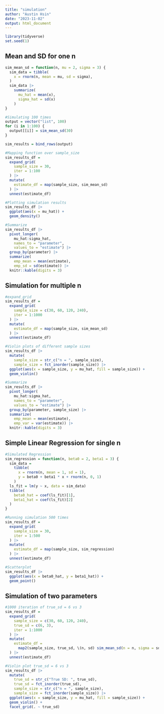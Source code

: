 ```yaml
---
title: "simulation"
author: "Austin Hsin"
date: "2023-11-02"
output: html_document
---
```


```r
library(tidyverse)
set.seed(1)
```

## Mean and SD for one n

```r
sim_mean_sd = function(n, mu = 2, sigma = 3) {
  sim_data = tibble(
    x = rnorm(n, mean = mu, sd = sigma),
  )
  sim_data |> 
    summarize(
      mu_hat = mean(x),
      sigma_hat = sd(x)
    )
}

#Simulating 100 times
output = vector("list", 100)
for (i in 1:100) {
  output[[i]] = sim_mean_sd(30)
}

sim_results = bind_rows(output)

#Mapping function over sample_size
sim_results_df = 
  expand_grid(
    sample_size = 30,
    iter = 1:100
  ) |> 
  mutate(
    estimate_df = map(sample_size, sim_mean_sd)
  ) |> 
  unnest(estimate_df)

#Plotting simulation results
sim_results_df |> 
  ggplot(aes(x = mu_hat)) + 
  geom_density()

#Summarize
sim_results_df |> 
  pivot_longer(
    mu_hat:sigma_hat,
    names_to = "parameter", 
    values_to = "estimate") |> 
  group_by(parameter) |> 
  summarize(
    emp_mean = mean(estimate),
    emp_sd = sd(estimate)) |> 
  knitr::kable(digits = 3)
```

## Simulation for multiple n

```r
#expand_grid
sim_results_df = 
  expand_grid(
    sample_size = c(30, 60, 120, 240),
    iter = 1:1000
  ) |> 
  mutate(
    estimate_df = map(sample_size, sim_mean_sd)
  ) |> 
  unnest(estimate_df)

#Violin plots of different sample sizes
sim_results_df |> 
  mutate(
    sample_size = str_c("n = ", sample_size),
    sample_size = fct_inorder(sample_size)) |> 
  ggplot(aes(x = sample_size, y = mu_hat, fill = sample_size)) + 
  geom_violin()

#Summarize
sim_results_df |> 
  pivot_longer(
    mu_hat:sigma_hat,
    names_to = "parameter", 
    values_to = "estimate") |> 
  group_by(parameter, sample_size) |> 
  summarize(
    emp_mean = mean(estimate),
    emp_var = var(estimate)) |> 
  knitr::kable(digits = 3)
```

## Simple Linear Regression for single n

```r
#Simulated Regression
sim_regression = function(n, beta0 = 2, beta1 = 3) {
  sim_data = 
    tibble(
      x = rnorm(n, mean = 1, sd = 1),
      y = beta0 + beta1 * x + rnorm(n, 0, 1)
    )
  ls_fit = lm(y ~ x, data = sim_data)
  tibble(
    beta0_hat = coef(ls_fit)[1],
    beta1_hat = coef(ls_fit)[2]
  )
}

#Running simulation 500 times
sim_results_df = 
  expand_grid(
    sample_size = 30,
    iter = 1:500
  ) |> 
  mutate(
    estimate_df = map(sample_size, sim_regression)
  ) |> 
  unnest(estimate_df)

#Scatterplot
sim_results_df |> 
  ggplot(aes(x = beta0_hat, y = beta1_hat)) + 
  geom_point()
```

## Simulation of two parameters
```r
#1000 iteration of true_sd = 6 vs 3
sim_results_df = 
  expand_grid(
    sample_size = c(30, 60, 120, 240),
    true_sd = c(6, 3),
    iter = 1:1000
  ) |> 
  mutate(
    estimate_df = 
      map2(sample_size, true_sd, \(n, sd) sim_mean_sd(n = n, sigma = sd))
  ) |> 
  unnest(estimate_df)

#Violin plot true_sd = 6 vs 3
sim_results_df |> 
  mutate(
    true_sd = str_c("True SD: ", true_sd),
    true_sd = fct_inorder(true_sd),
    sample_size = str_c("n = ", sample_size),
    sample_size = fct_inorder(sample_size)) |> 
  ggplot(aes(x = sample_size, y = mu_hat, fill = sample_size)) + 
  geom_violin() + 
  facet_grid(. ~ true_sd)
```